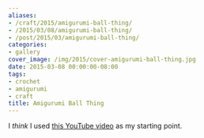 ```yaml
---
aliases:
- /craft/2015/amigurumi-ball-thing/
- /2015/03/08/amigurumi-ball-thing/
- /post/2015/03/amigurumi-ball-thing/
categories:
- gallery
cover_image: /img/2015/cover-amigurumi-ball-thing.jpg
date: 2015-03-08 00:00:00-08:00
tags:
- crochet
- amigurumi
- craft
title: Amigurumi Ball Thing
---
```


[this YouTube video]: https://youtu.be/mJ47MLlrLzw
I *think* I used [this YouTube video][] as my starting point.
<!--more-->
